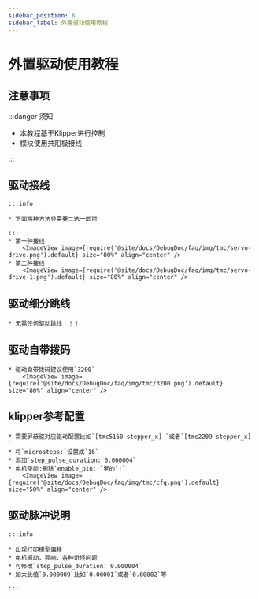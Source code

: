 ```yaml
---
sidebar_position: 6
sidebar_label: 外置驱动使用教程
---
```




# 外置驱动使用教程

## 注意事项

:::danger 须知

* 本教程基于Klipper进行控制
* 模块使用共阳极接线

:::


## 驱动接线
    :::info

    * 下面两种方法只需要二选一即可

    :::
    * 第一种接线
        <ImageView image={require('@site/docs/DebugDoc/faq/img/tmc/servo-drive.png').default} size="80%" align="center" />
    * 第二种接线
        <ImageView image={require('@site/docs/DebugDoc/faq/img/tmc/servo-drive-1.png').default} size="80%" align="center" />

## 驱动细分跳线

    * 无需任何驱动跳线！！！

## 驱动自带拨码
    * 驱动自带拨码建议使用`3200`
        <ImageView image={require('@site/docs/DebugDoc/faq/img/tmc/3200.png').default} size="80%" align="center" />

## klipper参考配置

    * 需要屏蔽驱对应驱动配置比如`[tmc5160 stepper_x] `或者`[tmc2209 stepper_x] `
    * 将`microsteps:`设置成`16`
    * 添加`step_pulse_duration: 0.000004`
    * 电机使能:删除`enable_pin:!`里的`!`
        <ImageView image={require('@site/docs/DebugDoc/faq/img/tmc/cfg.png').default} size="50%" align="center" />

## 驱动脉冲说明

    :::info

    * 出现打印模型偏移
    * 电机振动，异响，各种奇怪问题
    * 可修改`step_pulse_duration: 0.000004`
    * 加大此值`0.000009`比如`0.00001`或者`0.00002`等

    :::
